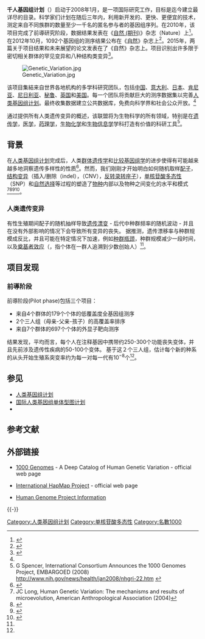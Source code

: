 '''千人基因组计划'''（{{lang-en|1000 Genomes Project}}）启动于2008年1月，是一项国际研究工作，目标是迄今建立最详尽的{{le|人类遗传变异|Human genetic variation}}目录。科学家们计划在随后三年内，利用新开发的、更快、更便宜的技术，测定来自不同族群的数量至少一千名的匿名参与者的基因组序列。在2010年，该项目完成了前導研究阶段，数据结果发表在《[[自然_(期刊)|自然 (期刊)]]》杂志（Nature）上<ref name="Pilot phase">{{Cite journal|last2=Abecasis|first2=G. R.|last3=Altshuler|first3=R. M.|last4=Auton|first4=A.|last5=Brooks|first5=D. R.|last6=Durbin|first6=A.|last7=Gibbs|first7=A. G.|last8=Hurles|first8=F. S.|last9=McVean|first9=F. M.|year=2010|title=A map of human genome variation from population-scale sequencing|url=|journal=Nature|volume=467|issue=7319|pages=1061–1073|doi=10.1038/nature09534|pmc=3042601|pmid=20981092|via=|last1=Durbin|first1=R. M.|authorlink1=Richard M. Durbin|authorlink2=Gonçalo Abecasis|last10=Donnelly|first10=P.|last11=Egholm|first11=M.|last12=Flicek|first12=P.|last13=Gabriel|first13=S. B.|last14=Gibbs|first14=R. A.|last15=Knoppers|first15=B. M.|last16=Lander|first16=E. S.|last17=Lehrach|first17=H.|last18=Mardis|first18=E. R.|last19=McVean|first19=G. A.|last20=Nickerson|first20=D. A.|last21=Peltonen|first21=L.|last22=Schafer|first22=A. J.|last23=Sherry|first23=S. T.|last24=Wang|first24=J.|last25=Wilson|first25=R. K.|last26=Gibbs|first26=R. A.|last27=Deiros|first27=D.|last28=Metzker|first28=M.|last29=Muzny|first29=D.|last30=Reid|first30=J.}}</ref>。在2012年10月，1092个基因组的测序结果公布在《[[自然_(期刊)|自然]]》杂志上<ref name="nature.com">{{cite journal|url=http://www.nature.com/doifinder/10.1038/nature11632|pages=56–65|title=An integrated map of genetic variation from 1,092 human genomes|journal=Nature|volume=491|issue=7422|issn=1476-4687|date=2012/11|language=En|accessdate=2018-04-02|doi=10.1038/nature11632|author=Gil A. McVean, David M. Altshuler (Co-Chair), Richard M. Durbin (Co-Chair), Gonçalo R. Abecasis, David R. Bentley, Aravinda Chakravarti, Andrew G. Clark, Peter Donnelly, Evan E. Eichler, Paul Flicek, Stacey B. Gabriel, Richard A. Gibbs, Eric D. Green, Matthew E. Hurles, Bartha M. Knoppers, Jan O. Korbel, Eric S. Lander, Charles Lee, Hans Lehrach, Elaine R. Mardis, Gabor T. Marth, Deborah A. Nickerson, Jeanette P. Schmidt, Stephen T. Sherry, Jun Wang, Richard K. Wilson, Richard A. Gibbs (Principal Investigator), Huyen Dinh, Christie Kovar, Sandra Lee, Lora Lewis, Donna Muzny, Jeff Reid, Min Wang, Jun Wang (Principal Investigator), Xiaodong Fang, Xiaosen Guo, Min Jian, Hui Jiang, Xin Jin, Guoqing Li, Jingxiang Li, Yingrui Li, Zhuo Li, Xiao Liu, Yao Lu, Xuedi Ma, Zhe Su, Shuaishuai Tai, Meifang Tang, Bo Wang, Guangbiao Wang, Honglong Wu, Renhua Wu, Ye Yin, Wenwei Zhang, Jiao Zhao, Meiru Zhao, Xiaole Zheng, Yan Zhou, Eric S. Lander (Principal Investigator), David M. Altshuler, Stacey B. Gabriel (Co-Chair), Namrata Gupta, Paul Flicek (Principal Investigator), Laura Clarke, Rasko Leinonen, Richard E. Smith, Xiangqun Zheng-Bradley, David R. Bentley (Principal Investigator), Russell Grocock, Sean Humphray, Terena James, Zoya Kingsbury, Hans Lehrach (Principal Investigator), Ralf Sudbrak (Project Leader), Marcus W. Albrecht, Vyacheslav S. Amstislavskiy, Tatiana A. Borodina, Matthias Lienhard, Florian Mertes, Marc Sultan, Bernd Timmermann, Marie-Laure Yaspo, Stephen T. Sherry (Principal Investigator), Gil A. McVean (Principal Investigator), Elaine R. Mardis (Co-Principal Investigator) (Co-Chair), Richard K. Wilson (Co-Principal Investigator), Lucinda Fulton, Robert Fulton, George M. Weinstock, Richard M. Durbin (Principal Investigator), Senduran Balasubramaniam, John Burton, Petr Danecek, Thomas M. Keane, Anja Kolb-Kokocinski, Shane McCarthy, James Stalker, Michael Quail, Jeanette P. Schmidt (Principal Investigator), Christopher J. Davies, Jeremy Gollub, Teresa Webster, Brant Wong, Yiping Zhan, Adam Auton (Principal Investigator), Richard A. Gibbs (Principal Investigator), Fuli Yu (Project Leader), Matthew Bainbridge, Danny Challis, Uday S. Evani, James Lu, Donna Muzny, Uma Nagaswamy, Jeff Reid, Aniko Sabo, Yi Wang, Jin Yu, Jun Wang (Principal Investigator), Lachlan J. M. Coin, Lin Fang, Xiaosen Guo, Xin Jin, Guoqing Li, Qibin Li, Yingrui Li, Zhenyu Li, Haoxiang Lin, Binghang Liu, Ruibang Luo, Nan Qin, Haojing Shao, Bingqiang Wang, Yinlong Xie, Chen Ye, Chang Yu, Fan Zhang, Hancheng Zheng, Hongmei Zhu, Gabor T. Marth (Principal Investigator), Erik P. Garrison, Deniz Kural, Wan-Ping Lee, Wen Fung Leong, Alistair N. Ward, Jiantao Wu, Mengyao Zhang, Charles Lee (Principal Investigator), Lauren Griffin, Chih-Heng Hsieh, Ryan E. Mills, Xinghua Shi, Marcin von Grotthuss, Chengsheng Zhang, Mark J. Daly (Principal Investigator), Mark A. DePristo (Project Leader), David M. Altshuler, Eric Banks, Gaurav Bhatia, Mauricio O. Carneiro, Guillermo del Angel, Stacey B. Gabriel, Giulio Genovese, Namrata Gupta, Robert E. Handsaker, Chris Hartl, Eric S. Lander, Steven A. McCarroll, James C. Nemesh, Ryan E. Poplin, Stephen F. Schaffner, Khalid Shakir, Seungtai C. Yoon (Principal Investigator), Jayon Lihm, Vladimir Makarov, Hanjun Jin (Principal Investigator), Wook Kim, Ki Cheol Kim, Jan O. Korbel (Principal Investigator), Tobias Rausch, Paul Flicek (Principal Investigator), Kathryn Beal, Laura Clarke, Fiona Cunningham, Javier Herrero, William M. McLaren, Graham R. S. Ritchie, Richard E. Smith, Xiangqun Zheng-Bradley, Andrew G. Clark (Principal Investigator), Srikanth Gottipati, Alon Keinan, Juan L. Rodriguez-Flores, Pardis C. Sabeti (Principal Investigator), Sharon R. Grossman, Shervin Tabrizi, Ridhi Tariyal, David N. Cooper (Principal Investigator), Edward V. Ball, Peter D. Stenson, David R. Bentley (Principal Investigator), Bret Barnes, Markus Bauer, R. Keira Cheetham, Tony Cox, Michael Eberle, Sean Humphray, Scott Kahn, Lisa Murray, John Peden, Richard Shaw, Kai Ye (Principal Investigator), Mark A. Batzer (Principal Investigator), Miriam K. Konkel, Jerilyn A. Walker, Daniel G. MacArthur (Principal Investigator), Monkol Lek, Sudbrak (Project Leader), Vyacheslav S. Amstislavskiy, Ralf Herwig, Mark D. Shriver (Principal Investigator), Carlos D. Bustamante (Principal Investigator), Jake K. Byrnes, Francisco M. De La Vega, Simon Gravel, Eimear E. Kenny, Jeffrey M. Kidd, Phil Lacroute, Brian K. Maples, Andres Moreno-Estrada, Fouad Zakharia, Eran Halperin (Principal Investigator), Yael Baran, David W. Craig (Principal Investigator), Alexis Christoforides, Nils Homer, Tyler Izatt, Ahmet A. Kurdoglu, Shripad A. Sinari, Kevin Squire, Stephen T. Sherry (Principal Investigator), Chunlin Xiao, Jonathan Sebat (Principal Investigator), Vineet Bafna, Kenny Ye, Esteban G. Burchard (Principal Investigator), Ryan D. Hernandez (Principal Investigator), Christopher R. Gignoux, David Haussler (Principal Investigator), Sol J. Katzman, W. James Kent, Bryan Howie, Andres Ruiz-Linares (Principal Investigator), Emmanouil T. Dermitzakis (Principal Investigator), Tuuli Lappalainen, Scott E. Devine (Principal Investigator), Xinyue Liu, Ankit Maroo, Luke J. Tallon, Jeffrey A. Rosenfeld (Principal Investigator), Leslie P. Michelson, Gonçalo R. Abecasis (Principal Investigator) (Co-Chair), Hyun Min Kang (Project Leader), Paul Anderson, Andrea Angius, Abigail Bigham, Tom Blackwell, Fabio Busonero, Francesco Cucca, Christian Fuchsberger, Chris Jones, Goo Jun, Yun Li, Robert Lyons, Andrea Maschio, Eleonora Porcu, Fred Reinier, Serena Sanna, David Schlessinger, Carlo Sidore, Adrian Tan, Mary Kate Trost, Philip Awadalla (Principal Investigator), Alan Hodgkinson, Gerton Lunter (Principal Investigator), Gil A. McVean (Principal Investigator) (Co-Chair), Jonathan L. Marchini (Principal Investigator), Simon Myers (Principal Investigator), Claire Churchhouse, Olivier Delaneau, Anjali Gupta-Hinch, Zamin Iqbal, Iain Mathieson, Andy Rimmer, Dionysia K. Xifara, Taras K. Oleksyk (Principal Investigator), Yunxin Fu (Principal Investigator), Xiaoming Liu, Momiao Xiong, Lynn Jorde (Principal Investigator), David Witherspoon, Jinchuan Xing, Evan E. Eichler (Principal Investigator), Brian L. Browning (Principal Investigator), Can Alkan, Iman Hajirasouliha, Fereydoun Hormozdiari, Arthur Ko, Peter H. Sudmant, Elaine R. Mardis (Co-Principal Investigator), Ken Chen, Asif Chinwalla, Li Ding, David Dooling, Daniel C. Koboldt, Michael D. McLellan, John W. Wallis, Michael C. Wendl, Qunyuan Zhang, Richard M. Durbin (Principal Investigator), Matthew E. Hurles (Principal Investigator), Cornelis A. Albers, Qasim Ayub, Senduran Balasubramaniam, Yuan Chen, Alison J. Coffey, Vincenza Colonna, Petr Danecek, Ni Huang, Luke Jostins, Thomas M. Keane, Heng Li, Shane McCarthy, Aylwyn Scally, James Stalker, Klaudia Walter, Yali Xue, Yujun Zhang, Mark B. Gerstein (Principal Investigator), Alexej Abyzov, Suganthi Balasubramanian, Jieming Chen, Declan Clarke, Yao Fu, Lukas Habegger, Arif O. Harmanci, Mike Jin, Ekta Khurana, Xinmeng Jasmine Mu, Cristina Sisu, Yingrui Li, Ruibang Luo, Hongmei Zhu, Charles Lee (Principal Investigator) (Co-Chair), Lauren Griffin, Chih-Heng Hsieh, Ryan E. Mills, Xinghua Shi, Marcin von Grotthuss, Chengsheng Zhang, Gabor T. Marth (Principal Investigator), Erik P. Garrison, Deniz Kural, Wan-Ping Lee, Alistair N. Ward, Jiantao Wu, Mengyao Zhang, Steven A. McCarroll (Project Leader), David M. Altshuler, Eric Banks, Guillermo del Angel, Giulio Genovese, Robert E. Handsaker, Chris Hartl, James C. Nemesh, Khalid Shakir, Seungtai C. Yoon (Principal Investigator), Jayon Lihm, Vladimir Makarov, Jeremiah Degenhardt, Paul Flicek (Principal Investigator), Laura Clarke, Richard E. Smith, Xiangqun Zheng-Bradley, Jan O. Korbel (Principal Investigator) (Co-Chair), Tobias Rausch, Adrian M. Stütz, David R. Bentley (Principal Investigator), Bret Barnes, R. Keira Cheetham, Michael Eberle, Sean Humphray, Scott Kahn, Lisa Murray, Richard Shaw, Kai Ye (Principal Investigator), Mark A. Batzer (Principal Investigator), Miriam K. Konkel, Jerilyn A. Walker, Phil Lacroute, David W. Craig (Principal Investigator), Nils Homer, Deanna Church, Chunlin Xiao, Jonathan Sebat (Principal Investigator), Vineet Bafna, Jacob J. Michaelson, Kenny Ye, Scott E. Devine (Principal Investigator), Xinyue Liu, Ankit Maroo, Luke J. Tallon, Gerton Lunter (Principal Investigator), Gil A. McVean (Principal Investigator), Zamin Iqbal, David Witherspoon, Jinchuan Xing, Evan E. Eichler (Principal Investigator) (Co-Chair), Can Alkan, Iman Hajirasouliha, Fereydoun Hormozdiari, Arthur Ko, Peter H. Sudmant, Ken Chen, Asif Chinwalla, Li Ding, Michael D. McLellan, John W. Wallis, Matthew E. Hurles (Principal Investigator) (Co-Chair), Ben Blackburne, Heng Li, Sarah J. Lindsay, Zemin Ning, Aylwyn Scally, Klaudia Walter, Yujun Zhang, Mark B. Gerstein (Principal Investigator), Alexej Abyzov, Jieming Chen, Declan Clarke, Ekta Khurana, Xinmeng Jasmine Mu, Cristina Sisu, Richard A. Gibbs (Principal Investigator) (Co-Chair), Fuli Yu (Project Leader), Matthew Bainbridge, Danny Challis, Uday S. Evani, Christie Kovar, Lora Lewis, James Lu, Donna Muzny, Uma Nagaswamy, Jeff Reid, Aniko Sabo, Jin Yu, Xiaosen Guo, Yingrui Li, Renhua Wu, Gabor T. Marth (Principal Investigator) (Co-Chair), Erik P. Garrison, Wen Fung Leong, Alistair N. Ward, Guillermo del Angel, Mark A. DePristo, Stacey B. Gabriel, Namrata Gupta, Chris Hartl, Ryan E. Poplin, Andrew G. Clark (Principal Investigator), Juan L. Rodriguez-Flores, Paul Flicek (Principal Investigator), Laura Clarke, Richard E. Smith, Xiangqun Zheng-Bradley, Daniel G. MacArthur (Principal Investigator), Carlos D. Bustamante (Principal Investigator), Simon Gravel, David W. Craig (Principal Investigator), Alexis Christoforides, Nils Homer, Tyler Izatt, Stephen T. Sherry (Principal Investigator), Chunlin Xiao, Emmanouil T. Dermitzakis (Principal Investigator), Gonçalo R. Abecasis (Principal Investigator), Hyun Min Kang, Gil A. McVean (Principal Investigator), Elaine R. Mardis (Principal Investigator), David Dooling, Lucinda Fulton, Robert Fulton, Daniel C. Koboldt, Richard M. Durbin (Principal Investigator), Senduran Balasubramaniam, Thomas M. Keane, Shane McCarthy, James Stalker, Mark B. Gerstein (Principal Investigator), Suganthi Balasubramanian, Lukas Habegger, Erik P. Garrison, Richard A. Gibbs (Principal Investigator), Matthew Bainbridge, Donna Muzny, Fuli Yu, Jin Yu, Guillermo del Angel, Robert E. Handsaker, Vladimir Makarov, Juan L. Rodriguez-Flores, Hanjun Jin (Principal Investigator), Wook Kim, Ki Cheol Kim, Paul Flicek (Principal Investigator), Kathryn Beal, Laura Clarke, Fiona Cunningham, Javier Herrero, William M. McLaren, Graham R. S. Ritchie, Xiangqun Zheng-Bradley, Shervin Tabrizi, Daniel G. MacArthur (Principal Investigator), Monkol Lek, Carlos D. Bustamante (Principal Investigator), Francisco M. De La Vega, David W. Craig (Principal Investigator), Ahmet A. Kurdoglu, Tuuli Lappalainen, Jeffrey A. Rosenfeld (Principal Investigator), Leslie P. Michelson, Philip Awadalla (Principal Investigator), Alan Hodgkinson, Gil A. McVean (Principal Investigator), Ken Chen, Yuan Chen, Vincenza Colonna, Adam Frankish, Jennifer Harrow, Yali Xue, Mark B. Gerstein (Principal Investigator) (Co-Chair), Alexej Abyzov, Suganthi Balasubramanian, Jieming Chen, Declan Clarke, Yao Fu, Arif O. Harmanci, Mike Jin, Ekta Khurana, Xinmeng Jasmine Mu, Cristina Sisu, Richard A. Gibbs (Principal Investigator), Gerald Fowler, Walker Hale, Divya Kalra, Christie Kovar, Donna Muzny, Jeff Reid, Jun Wang (Principal Investigator), Xiaosen Guo, Guoqing Li, Yingrui Li, Xiaole Zheng, David M. Altshuler, Paul Flicek (Principal Investigator) (Co-Chair), Laura Clarke (Project Leader), Jonathan Barker, Gavin Kelman, Eugene Kulesha, Rasko Leinonen, William M. McLaren, Rajesh Radhakrishnan, Asier Roa, Dmitriy Smirnov, Richard E. Smith, Ian Streeter, Iliana Toneva, Brendan Vaughan, Xiangqun Zheng-Bradley, David R. Bentley (Principal Investigator), Tony Cox, Sean Humphray, Scott Kahn, Ralf Sudbrak (Project Leader), Marcus W. Albrecht, Matthias Lienhard, David W. Craig (Principal Investigator), Tyler Izatt, Ahmet A. Kurdoglu, Stephen T. Sherry (Principal Investigator) (Co-Chair), Victor Ananiev, Zinaida Belaia, Dimitriy Beloslyudtsev, Nathan Bouk, Chao Chen, Deanna Church, Robert Cohen, Charles Cook, John Garner, Timothy Hefferon, Mikhail Kimelman, Chunlei Liu, John Lopez, Peter Meric, Chris O’Sullivan, Yuri Ostapchuk, Lon Phan, Sergiy Ponomarov, Valerie Schneider, Eugene Shekhtman, Karl Sirotkin, Douglas Slotta, Chunlin Xiao, Hua Zhang, David Haussler (Principal Investigator), Gonçalo R. Abecasis (Principal Investigator), Gil A. McVean (Principal Investigator), Can Alkan, Arthur Ko, David Dooling, Richard M. Durbin (Principal Investigator), Senduran Balasubramaniam, Thomas M. Keane, Shane McCarthy, James Stalker, Aravinda Chakravarti (Co-Chair), Bartha M. Knoppers (Co-Chair), Gonçalo R. Abecasis, Kathleen C. Barnes, Christine Beiswanger, Esteban G. Burchard, Carlos D. Bustamante, Hongyu Cai, Hongzhi Cao, Richard M. Durbin, Neda Gharani, Richard A. Gibbs, Christopher R. Gignoux, Simon Gravel, Brenna Henn, Danielle Jones, Lynn Jorde, Jane S. Kaye, Alon Keinan, Alastair Kent, Angeliki Kerasidou, Yingrui Li, Rasika Mathias, Andres Moreno-Estrada, Pilar N. Ossorio, Michael Parker, David Reich, Charles N. Rotimi, Charmaine D. Royal, Karla Sandoval, Yeyang Su, Ralf Sudbrak, Zhongming Tian, Bernd Timmermann, Sarah Tishkoff, Lorraine H. Toji, Chris Tyler Smith, Marc Via, Yuhong Wang, Huanming Yang, Ling Yang, Jiayong Zhu, Walter Bodmer, Gabriel Bedoya, Andres Ruiz-Linares, Cai Zhi Ming, Gao Yang, Chu Jia You, Leena Peltonen, Andres Garcia-Montero, Alberto Orfao, Julie Dutil, Juan C. Martinez-Cruzado, Taras K. Oleksyk, Lisa D. Brooks, Adam L. Felsenfeld, Jean E. McEwen, Nicholas C. Clemm, Audrey Duncanson, Michael Dunn, Eric D. Green, Mark S. Guyer, Jane L. Peterson, Goncalo R. Abecasis, Adam Auton, Lisa D. Brooks, Mark A. DePristo, Richard M. Durbin, Robert E. Handsaker, Hyun Min Kang, Gabor T. Marth|archive-date=2012-11-04|archive-url=https://web.archive.org/web/20121104010625/http://www.nature.com/doifinder/10.1038/nature11632|dead-url=no}}</ref>。2015年，两篇关于项目结果和未来展望的论文发表在了《自然》杂志上。项目识别出许多限于密切相关群体的罕见变异和八种结构类变异<ref>{{cite news | url=http://www.nature.com/news/variety-of-life-1.18454 | title=Variety of life | work=Nature News & Comment | date=2015-09-30 | accessdate=2015-10-15 | archive-date=2015-10-04 | archive-url=https://web.archive.org/web/20151004015221/http://www.nature.com/news/variety-of-life-1.18454 | dead-url=no }}</ref>。

[[Image:Genetic_Variation.jpg|thumb]]

该项目集結来自世界各地机构的多学科研究团队，包括[[中国|中国]]、[[意大利|意大利]]、[[日本|日本]]、[[肯尼亚|肯尼亚]]、[[尼日利亚|尼日利亚]]、[[秘鲁|秘鲁]]、[[英国|英国]]和[[美国|美国]]。每一个团队将贡献巨大的测序数据集以完善[[人类基因组计划|人类基因组计划]]。最终收集数据建立公共数据库，免费向科学界和社会公众开放。<ref name="nature.com" />

通过提供所有人类遗传变异的概述，该联盟将为生物科学的所有领域，特别是在[[遗传学|遗传学]]，[[医学|医学]]，[[药理学|药理学]]，[[生物化学|生物化学]]和[[生物信息学|生物信息学]]学科打造有价值的科研工具<ref name="ref1">G Spencer, International Consortium Announces the 1000 Genomes Project, EMBARGOED (2008) http://www.nih.gov/news/health/jan2008/nhgri-22.htm {{Wayback|url=http://www.nih.gov/news/health/jan2008/nhgri-22.htm |date=20130427133423 }}</ref>。

==背景==
在[[人类基因组计划|人类基因组计划]]完成后，人类[[群体遗传学|群体遗传学]]和[[比较基因组学|比较基因组学]]的进步使得有可能越来越多地洞察遗传多样性的性质<ref name=neilsen2012>{{Cite journal | last1 = Nielsen | first1 = R. | title = Genomics: In search of rare human variants | doi = 10.1038/4671050a | journal = Nature | volume = 467 | issue = 7319 | pages = 1050–1051 | year = 2010 | pmid =  20981085| pmc = }}</ref>。然而，我们刚刚才开始明白如何随机取样[[配子|配子]]，[[突变|结构变异]]（插入/删除（indel），{{le|拷贝数变异|Copy-number variation}}（CNV），[[反转录转座子|反转录转座子]]），[[单核苷酸多态性|单核苷酸多态性]]（SNP）和[[自然选择|自然选择]]等过程的塑造了[[物种|物种]]内部以及物种之间变化的水平和模式<ref name="ref2">JC Long, Human Genetic Variation: The mechanisms and results of microevolution, American Anthropological Association (2004)</ref><ref name="ref3">{{Cite journal 
| last1 = Anzai | first1 = T. 
| last2 = Shiina | first2 = T. 
| last3 = Kimura | first3 = N. 
| last4 = Yanagiya | first4 = K. 
| last5 = Kohara | first5 = S. 
| last6 = Shigenari | first6 = A. 
| last7 = Yamagata | first7 = T. 
| last8 = Kulski | first8 = J. K. 
| last9 = Naruse | first9 = T. K. 
| last10 = Fujimori | first10 = Y. 
| last11 = Fukuzumi | first11 = Y. 
| last12 = Yamazaki | first12 = M. 
| last13 = Tashiro | first13 = H. 
| last14 = Iwamoto | first14 = C. 
| last15 = Umehara | first15 = Y. 
| last16 = Imanishi | first16 = T. 
| last17 = Meyer | first17 = A. 
| last18 = Ikeo | first18 = K. 
| last19 = Gojobori | first19 = T. 
| last20 = Bahram | first20 = S. 
| last21 = Inoko | first21 = H. 
| title = Comparative sequencing of human and chimpanzee MHC class I regions unveils insertions/deletions as the major path to genomic divergence 
| doi = 10.1073/pnas.1230533100 
| journal = Proceedings of the National Academy of Sciences 
| volume = 100 
| issue = 13 
| pages = 7708–7713 
| year = 2003 
| pmid = 12799463 
| pmc =164652 
}}</ref><ref name="ref4">{{Cite journal | last1 = Redon | first1 = R. | last2 = Ishikawa | first2 = S. | last3 = Fitch | first3 = K. R. | last4 = Feuk | first4 = L. | last5 = Perry | first5 = G. H. | last6 = Andrews | first6 = T. D. | last7 = Fiegler | first7 = H. | last8 = Shapero | first8 = M. H. | last9 = Carson | first9 = A. R. | last10 = Chen | doi = 10.1038/nature05329 | first10 = W. | last11 = Cho | first11 = E. K. | last12 = Dallaire | first12 = S. | last13 = Freeman | first13 = J. L. | last14 = González | first14 = J. R. | last15 = Gratacòs | first15 = M. N. | last16 = Huang | first16 = J. | last17 = Kalaitzopoulos | first17 = D. | last18 = Komura | first18 = D. | last19 = MacDonald | first19 = J. R. | last20 = Marshall | first20 = C. R. | last21 = Mei | first21 = R. | last22 = Montgomery | first22 = L. | last23 = Nishimura | first23 = K. | last24 = Okamura | first24 = K. | last25 = Shen | first25 = F. | last26 = Somerville | first26 = M. J. | last27 = Tchinda | first27 = J. | last28 = Valsesia | first28 = A. | last29 = Woodwark | first29 = C. | last30 = Yang | first30 = F. | title = Global variation in copy number in the human genome | journal = Nature | volume = 444 | issue = 7118 | pages = 444–454 | year = 2006 | pmid =  17122850| pmc =2669898 }}</ref><ref name="ref5">{{Cite journal 
| last1 = Barreiro | first1 = L. B. 
| last2 = Laval | first2 = G. 
| last3 = Quach | first3 = H. L. N. 
| last4 = Patin | first4 = E. 
| last5 = Quintana-Murci | first5 = L. S. 
| title = Natural selection has driven population differentiation in modern humans 
| doi = 10.1038/ng.78 
| journal = Nature Genetics 
| volume = 40 
| issue = 3 
| pages = 340–345 
| year = 2008 
| pmid = 18246066 
| pmc = 
}}</ref>。

=== 人类遗传变异 ===
有性生殖期间配子的随机抽样导致[[遗传漂变|遗传漂变]] - 后代中种群频率的随机波动 - 并且在没有外部影响的情况下会导致所有变异的丧失。 据推测，遗传漂移率与种群规模成反比，并且可能在特定情况下加速，例如[[种群瓶颈|种群瓶颈]]，种群规模减少一段时间，以及[[奠基者效应|奠基者效应]]（{{lang-en|'''founder effect'''}}，指个体在一群人追溯到少数创始人）<ref name="ref2"/>。

== 项目发现 ==
=== 前導阶段 ===
前導阶段(Pilot phase)包括三个项目：

* 来自4个群体的179个个体的低覆盖度全基因组测序
* 2个三人组（母亲-父亲-孩子）的高覆盖率排序
* 来自7个群体的697个个体的外显子靶向测序

结果发现，平均而言，每个人在注释基因中携带约250-300个功能丧失变体，并且先前涉及遗传性疾病的50-100个变体。 基于这２个三人组，估计每个新的种系的从头开始生殖系突变率约为每一对每一代有10<sup>−8</sup>个<ref name="Pilot phase" />。

== 参见 ==
{{Portal box|遗传学|分子与细胞生物学}}
* [[人类基因组计划|人类基因组计划]]
* [[国际人类基因组单体型图计划|国际人类基因组单体型图计划]]
* {{le|千植物基因组计划|1000 Plant Genomes Project}}

== 参考文献 ==
{{Reflist|2}}

== 外部链接 ==
* {{En}}[http://www.1000genomes.org/ 1000 Genomes]{{Wayback|url=http://www.1000genomes.org/ |date=20141019030342 }} - A Deep Catalog of Human Genetic Variation - official web page
* {{En}}[http://www.hapmap.org/ International HapMap Project]{{Wayback|url=http://www.hapmap.org/ |date=20140416084248 }} - official web page
* {{En}}[https://web.archive.org/web/20080315062131/http://www.ornl.gov/sci/techresources/Human_Genome/home.shtml Human Genome Project Information]

{{-}}
{{个人基因组学}}

[[Category:人类基因组计划|Category:人类基因组计划]]
[[Category:单核苷酸多态性|Category:单核苷酸多态性]]
[[Category:名數1000|Category:名數1000]]